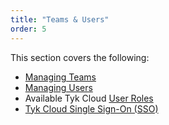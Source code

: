 ```yaml
---
title: "Teams & Users"
order: 5
---
```


This section covers the following:

- [Managing Teams](/5.6/tyk-cloud/teams-&-users/managing-teams)
- [Managing Users](/5.6/tyk-cloud/teams-&-users/managing-users)
- Available Tyk Cloud [User Roles](/5.6/tyk-cloud/teams-&-users/user-roles)
- [Tyk Cloud Single Sign-On (SSO)](/5.6/tyk-cloud/teams-&-users/single-sign-on)

